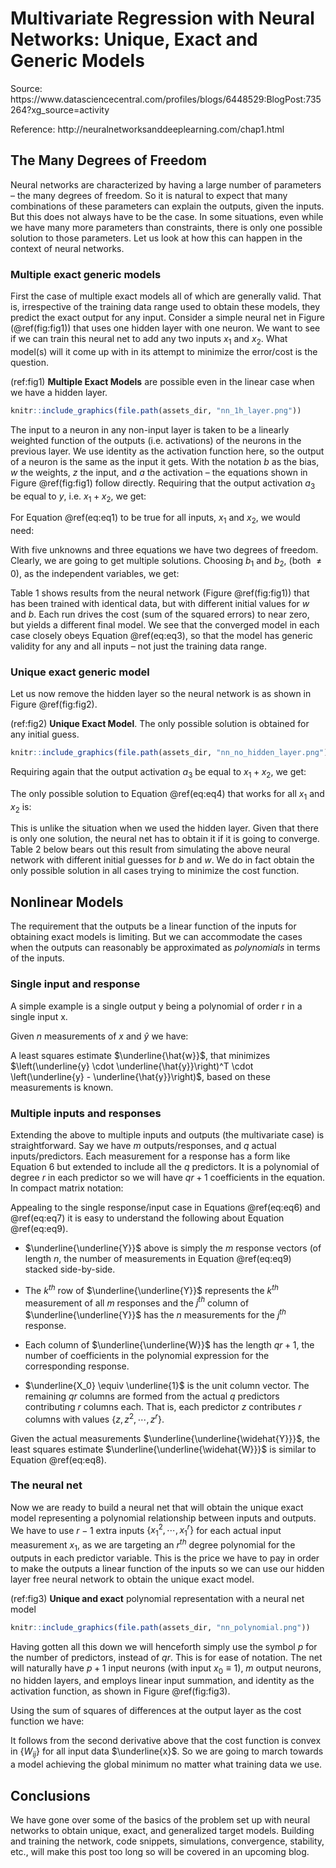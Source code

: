 # Multivariate Regression with Neural Networks: Unique, Exact and Generic Models

Source: https://www.datasciencecentral.com/profiles/blogs/6448529:BlogPost:735264?xg_source=activity

Reference: http://neuralnetworksanddeeplearning.com/chap1.html

## The Many Degrees of Freedom {-}
Neural networks are characterized by having a large number of parameters – the many degrees of freedom. So it is natural to expect that many combinations of these parameters can explain the outputs, given the inputs. But this does not always have to be the case. In some situations, even while we have many more parameters than constraints, there is only one possible solution to those parameters. Let us look at how this can happen in the context of neural networks.

### Multiple exact generic models {-}
First the case of multiple exact models all of which are generally valid. That is, irrespective of the training data range used to obtain these models, they predict the exact output for any input. Consider a simple neural net in Figure (\@ref(fig:fig1)) that uses one hidden layer with one neuron. We want to see if we can train this neural net to add any two inputs $x_1$ and $x_2$. What model(s) will it come up with in its attempt to minimize the error/cost is the question.

(ref:fig1) **Multiple Exact Models** are possible even in the linear case when we have a hidden layer.

```r
knitr::include_graphics(file.path(assets_dir, "nn_1h_layer.png"))
```

The input to a neuron in any non-input layer is taken to be a linearly weighted function of the outputs (i.e. activations) of the neurons in the previous layer. We use identity as the activation function here, so the output of a neuron is the same as the input it gets. With the notation $b$ as the bias, $w$ the weights, $z$ the input, and $a$ the activation – the equations shown in Figure \@ref(fig:fig1) follow directly. Requiring that the output activation $a_3$ be equal to $y$, i.e. $x_1 + x_2$, we get:


\begin{equation}
  x_1 + x_2 = w_3 w_1 x_1 + w_3 w_2 x_2 + (w_3b_2 + b_3)
  (\#eq:eq1)
\end{equation}


For Equation \@ref(eq:eq1) to be true for all inputs, $x_1$ and $x_2$, we would need:


\begin{equation}
  w_1 w_3 = w_2 w_3 \equiv 1, \qquad w_3 b_2 + b_3 \equiv 0
  (\#eq:eq2)
\end{equation}



With five unknowns and three equations we have two degrees of freedom. Clearly, we are going to get multiple solutions. Choosing $b_1$ and $b_2$, (both $\neq 0$), as the independent variables, we get:

\begin{equation} 
w_1 = w_2 = -\frac{b_2}{b_3} \qquad \qquad w_3 = -\frac{b_3}{b_2} 
(\#eq:eq3)
\end{equation}


Table 1 shows results from the neural network (Figure \@ref(fig:fig1)) that has been trained with identical data, but with different initial values for $w$ and $b$. Each run drives the  cost (sum of the squared errors) to near zero, but yields a different final model. We see that the converged model in each case closely obeys Equation \@ref(eq:eq3), so that the model has generic validity for any and all inputs – not just the training data range.


### Unique exact generic model {-}
Let us now remove the hidden layer so the neural network is as shown in Figure \@ref(fig:fig2).

(ref:fig2) **Unique Exact Model**. The only possible solution is obtained for any initial guess.

```r
knitr::include_graphics(file.path(assets_dir, "nn_no_hidden_layer.png"))
```

Requiring again that the output activation $a_3$ be equal to $x_1 + x_2$, we get:

\begin{equation} 
    y = x_1 + x_2 = w_1 x_1 + w_2 x_2 + b_3
    (\#eq:eq4)
\end{equation}


The only possible solution to Equation  \@ref(eq:eq4) that works for all $x_1$ and $x_2$ is:


\begin{equation} 
    w_1 = w_2 \equiv 1 \qquad \text{ and, } \qquad b_3 \equiv 0 
    (\#eq:eq5)
\end{equation}


This is unlike the situation when we used the hidden layer. Given that there is only one solution, the neural net has to obtain it if it is going to converge. Table 2 below bears out this result from simulating the above neural network with different initial guesses for $b$ and $w$. We do in fact obtain the only possible solution in all cases trying to minimize the cost function.


##  Nonlinear Models {-}
The requirement that the outputs be a linear function of the inputs for obtaining exact models is limiting. But we can accommodate the cases when the outputs can reasonably be approximated as *polynomials* in terms of the inputs.

### Single input and response {-}
A simple example is a single output y being a polynomial of order r in a single input x.

\begin{equation}
  y = w_0 + w_1 x + w_2 x^2 + \cdots + w_r x^r 
  (\#eq:eq6)
\end{equation}


Given $n$ measurements of $x$ and $\hat{y}$ we have:

\begin{equation}
\begin{aligned}
\begin{bmatrix} 
    \hat{y}_1 \\ 
    \hat{y}_2 \\ 
    \vdots \\ 
    \hat{y}_n 
\end{bmatrix} & =
\begin{bmatrix} 1 & x_1 & x_1^2 & x_1^3 & \cdots & x_1^r  \\
    1 & x_2 & x_2^2 & x_2^3 & \cdots & x_1^r  \\
    \vdots \\
    1 & x_n & x_n^2 & x_n^3 & \cdots & x_n^r  \\
\end{bmatrix} \cdot
\begin{bmatrix} {w}_0 \\ 
    {w}_1 \\ 
    \vdots \\ 
    {w}_r 
\end{bmatrix}
\end{aligned}
(\#eq:eq7)
\end{equation}


A least squares estimate $\underline{\hat{w}}$, that minimizes $\left(\underline{y} \cdot  \underline{\hat{y}}\right)^T \cdot \left(\underline{y}  - \underline{\hat{y}}\right)$, based on these measurements is known.


\begin{equation} \underline{\hat{w}} = \left( {\underline{\underline{X}}}^T {\underline{\underline{X}}} \right)^{-1} {\underline{\underline{X}}}^T \underline{\widehat{y}}
(\#eq:eq8)
\end{equation}



### Multiple inputs and responses {-}
Extending the above to multiple inputs and outputs (the multivariate case) is straightforward. Say we have $m$ outputs/responses, and $q$ actual inputs/predictors. Each measurement for a response has a form like Equation 6 but extended to include all the $q$ predictors. It is a polynomial of degree $r$ in each predictor so we will have $qr + 1$ coefficients in the equation. In compact matrix notation:

\begin{equation}
\underbrace{\underline{\underline{Y}}}_{n \times m} = \underbrace{\underline{\underline{X}}}_{n \times (qr+1)} \cdot \underbrace{\underline{\underline{W}}}_{ (qr+1) \times m } 
(\#eq:eq9)
\end{equation}


Appealing to the single response/input case in Equations \@ref(eq:eq6) and \@ref(eq:eq7) it is easy to understand the following about Equation \@ref(eq:eq9).

* $\underline{\underline{Y}}$ above is simply the $m$ response vectors (of length $n$, the number of measurements in Equation \@ref(eq:eq9) stacked side-by-side.

* The $k^{th}$ row of $\underline{\underline{Y}}$ represents the $k^{th}$ measurement of all $m$ responses and the $j^{th}$ column of $\underline{\underline{Y}}$ has the $n$ measurements for the $j^{th}$ response.

* Each column of $\underline{\underline{W}}$ has the length $qr +1$, the number of coefficients in the polynomial expression for the corresponding response.

* $\underline{X_0} \equiv \underline{1}$ is the unit column vector. The remaining $qr$ columns are formed from the actual $q$ predictors contributing $r$ columns each. That is, each predictor $z$ contributes $r$ columns with values $\left\{z, z^2, \cdots , z^r \right\}$.


Given the actual measurements $\underline{\underline{\widehat{Y}}}$, the least squares estimate $\underline{\underline{\widehat{W}}}$ is similar to  Equation \@ref(eq:eq8).


\begin{equation} \underline{\underline{\widehat{W}}} = \left( {\underline{\underline{X}}}^T {\underline{\underline{X}}} \right)^{-1} {\underline{\underline{X}}}^T \underline{\underline{\widehat{Y}}}
(\#eq:eq10)
\end{equation}


### The neural net {-}
Now we are ready to build a neural net that will obtain the unique exact model representing a polynomial relationship between inputs and outputs. We have to use $r-1$ extra inputs $\left\{ x_1^2, \cdots , x_1^r\right\}$ for each actual input measurement $x_1$, as we are targeting an $r^{th}$ degree polynomial for the outputs in each predictor variable. This is the price we have to pay in order to make the outputs a linear function of the inputs so we can use our hidden layer free neural network to obtain the unique exact model.

(ref:fig3) **Unique and exact** polynomial representation with a neural net model

```r
knitr::include_graphics(file.path(assets_dir, "nn_polynomial.png"))
```

Having gotten all this down we will henceforth  simply use the symbol $p$ for the number of predictors, instead of $qr$. This is for ease of notation. The net will naturally have $p+1$ input neurons (with input $x_0 \equiv 1$), $m$ output neurons, no hidden layers, and employs linear input summation, and identity as the activation function, as shown in Figure \@ref(fig:fig3).

Using the sum of squares of differences at the output layer as the cost function we have:


\begin{equation}
\begin{aligned}
C = & \frac{1}{2} \sum_{i=1}^{m} \left( y_i - \hat{y}_i \right)^2 =\frac{1}{2} \sum_{i=1}^{m} \left( \sum_{k=0}^{p} W_{ik} x_k - \hat{y}_i \right)^2 \\ 
  \frac{dC}{dW_{ij}} = & x_j \left( y_i - \hat{y}_i \right) = x_j \left( \sum_{k=0}^{p} W_{ik} x_k - \hat{y}_i \right) \\ 
  \frac{d^2C}{dW_{ij}^{2}} = & x_j^2 > 0 \qquad \forall x_j \neq 0 
  (\#eq:eq11)
\end{aligned}
\end{equation}


It follows from the second derivative above that the cost function is convex in $\left\{W_{ij}\right\}$ for all input data $\underline{x}$.  So we are going to march towards a model achieving the global minimum no matter what training data we use.


## Conclusions {-}
We have gone over some of the basics of the problem set up with neural networks to obtain unique, exact, and generalized target models. Building and training the network, code snippets, simulations, convergence, stability, etc., will make this post too long so will be covered in an upcoming blog.





